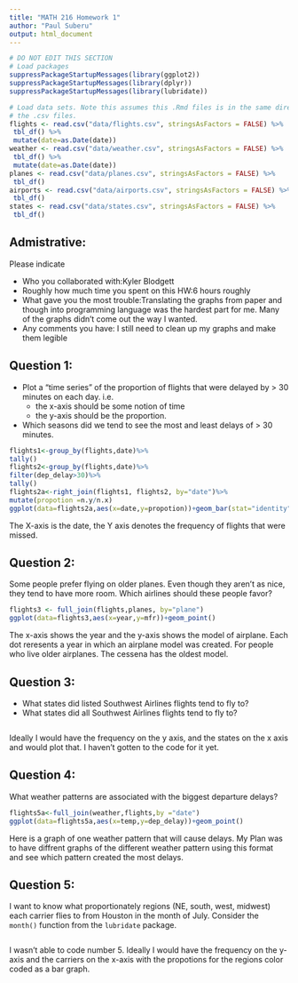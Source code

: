 ```yaml
---
title: "MATH 216 Homework 1"
author: "Paul Suberu"
output: html_document
---
```


```r
# DO NOT EDIT THIS SECTION
# Load packages
suppressPackageStartupMessages(library(ggplot2))
suppressPackageStartupMessages(library(dplyr))
suppressPackageStartupMessages(library(lubridate))
```
```r
# Load data sets. Note this assumes this .Rmd files is in the same directory as
# the .csv files.
flights <- read.csv("data/flights.csv", stringsAsFactors = FALSE) %>% 
 tbl_df() %>%
 mutate(date=as.Date(date))
weather <- read.csv("data/weather.csv", stringsAsFactors = FALSE) %>% 
 tbl_df() %>%
 mutate(date=as.Date(date))
planes <- read.csv("data/planes.csv", stringsAsFactors = FALSE) %>% 
 tbl_df()
airports <- read.csv("data/airports.csv", stringsAsFactors = FALSE) %>% 
 tbl_df()
states <- read.csv("data/states.csv", stringsAsFactors = FALSE) %>% 
 tbl_df()
```


## Admistrative:

Please indicate

* Who you collaborated with:Kyler Blodgett
* Roughly how much time you spent on this HW:6 hours roughly
* What gave you the most trouble:Translating the graphs from paper and though into programming language was the hardest part for me. Many of the graphs didn't come out the way I wanted.
* Any comments you have: I still need to clean up my graphs and make them legible





## Question 1:

* Plot a "time series" of the proportion of flights that were delayed by > 30 minutes on each day.  i.e.
    + the x-axis should be some notion of time
    + the y-axis should be the proportion.
* Which seasons did we tend to see the most and least delays of > 30 minutes.

```r
flights1<-group_by(flights,date)%>%
tally()
flights2<-group_by(flights,date)%>%
filter(dep_delay>30)%>%
tally()
flights2a<-right_join(flights1, flights2, by="date")%>%
mutate(propotion =n.y/n.x)
ggplot(data=flights2a,aes(x=date,y=propotion))+geom_bar(stat="identity") 
```
The X-axis is the date, the Y axis denotes the frequency of flights that were missed.  

## Question 2:

Some people prefer flying on older planes.  Even though they aren't as nice,
they tend to have more room.  Which airlines should these people favor?

```r
flights3 <- full_join(flights,planes, by="plane")
ggplot(data=flights3,aes(x=year,y=mfr))+geom_point()
```
The x-axis shows the year and the y-axis shows the model of airplane. Each dot reresents a year in which an airplane model was created. For people who live older airplanes. The cessena has the oldest model. 

## Question 3:

* What states did listed Southwest Airlines flights tend to fly to?
* What states did all Southwest Airlines flights tend to fly to?


```r

```
Ideally I would have the frequency on the y axis, and the states on the x axis and would plot that. I haven't gotten to the code for it yet. 




## Question 4:

What weather patterns are associated with the biggest departure delays?

```r
flights5a<-full_join(weather,flights,by ="date")
ggplot(data=flights5a,aes(x=temp,y=dep_delay))+geom_point()
```
Here is a graph of one weather pattern that will cause delays. My Plan was to have diffrent graphs of the different weather pattern using this format and see which pattern created the most delays.  

## Question 5:
I want to know what proportionately regions (NE, south, west, midwest) each 
carrier flies to from Houston in the month of July.  Consider the `month()`
function from the `lubridate` package.

```r

```
I wasn't able to code number 5. Ideally I would have the frequency on the y-axis and the carriers on the x-axis with the propotions for the regions color coded as a bar graph.